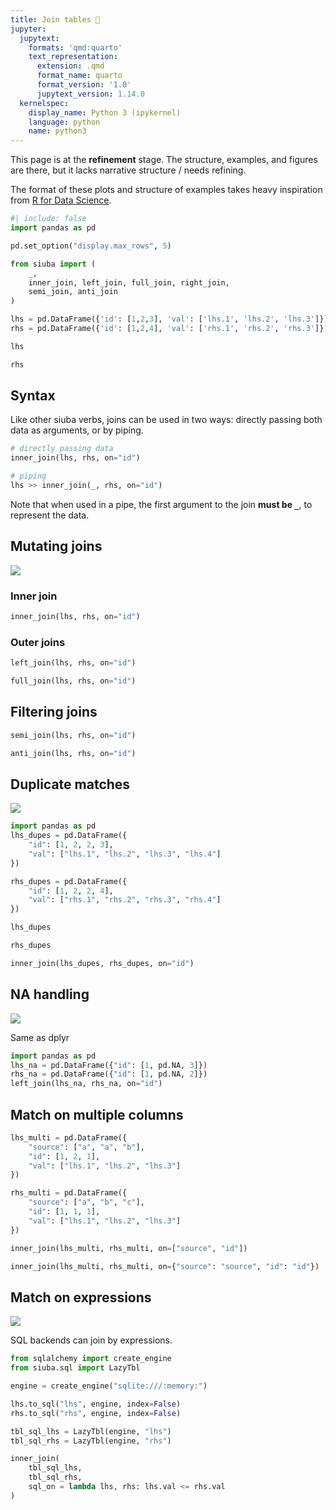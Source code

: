 ```yaml
---
title: Join tables 📝
jupyter:
  jupytext:
    formats: 'qmd:quarto'
    text_representation:
      extension: .qmd
      format_name: quarto
      format_version: '1.0'
      jupytext_version: 1.14.0
  kernelspec:
    display_name: Python 3 (ipykernel)
    language: python
    name: python3
---
```


:::{.callout-warning}
This page is at the **refinement** stage. The structure, examples, and figures are there,
but it lacks narrative structure / needs refining.
:::

:::{.callout-note}
The format of these plots and structure of examples takes heavy inspiration from
[R for Data Science](https://r4ds.had.co.nz/relational-data.html).
:::

```python
#| include: false
import pandas as pd

pd.set_option("display.max_rows", 5)
```


```python
from siuba import (
    _,
    inner_join, left_join, full_join, right_join,
    semi_join, anti_join
)

lhs = pd.DataFrame({'id': [1,2,3], 'val': ['lhs.1', 'lhs.2', 'lhs.3']})
rhs = pd.DataFrame({'id': [1,2,4], 'val': ['rhs.1', 'rhs.2', 'rhs.3']})
```

::: {layout-ncol=2}

```python
lhs
```

```python
rhs
```

:::

## Syntax

Like other siuba verbs, joins can be used in two ways: directly passing both data
as arguments, or by piping.

```python
# directly passing data
inner_join(lhs, rhs, on="id")

# piping
lhs >> inner_join(_, rhs, on="id")
```

Note that when used in a pipe, the first argument to the join **must be `_`**,
to represent the data.


## Mutating joins

![](_assets/joins-mutate.png)

### Inner join

```python
inner_join(lhs, rhs, on="id")
```

### Outer joins


```python
left_join(lhs, rhs, on="id")
```

```python
full_join(lhs, rhs, on="id")
```

## Filtering joins

```python
semi_join(lhs, rhs, on="id")
```

```python
anti_join(lhs, rhs, on="id")
```

## Duplicate matches

:::{.grid}
:::{.g-col-lg-3}
:::
:::{.g-col-9 .g-col-md-6}
![](_assets/joins-duplicates.png)
:::
:::{.g-col-lg-3}
:::
:::

```python
import pandas as pd
lhs_dupes = pd.DataFrame({
    "id": [1, 2, 2, 3], 
    "val": ["lhs.1", "lhs.2", "lhs.3", "lhs.4"]
})

rhs_dupes = pd.DataFrame({
    "id": [1, 2, 2, 4],
    "val": ["rhs.1", "rhs.2", "rhs.3", "rhs.4"]
})
```


::: {layout-ncol=2}

```python
lhs_dupes
```

```python
rhs_dupes
```
:::

```python
inner_join(lhs_dupes, rhs_dupes, on="id")
```

## NA handling

:::{.grid}
:::{.g-col-lg-3}
:::
:::{.g-col-9 .g-col-md-6}
![](_assets/joins-missing-values.png)
:::
:::{.g-col-lg-3}
:::
:::

Same as dplyr

```python
import pandas as pd
lhs_na = pd.DataFrame({"id": [1, pd.NA, 3]})
rhs_na = pd.DataFrame({"id": [1, pd.NA, 2]})
left_join(lhs_na, rhs_na, on="id")
```


## Match on multiple columns

```python
lhs_multi = pd.DataFrame({
    "source": ["a", "a", "b"],
    "id": [1, 2, 1],
    "val": ["lhs.1", "lhs.2", "lhs.3"]
})

rhs_multi = pd.DataFrame({
    "source": ["a", "b", "c"],
    "id": [1, 1, 1],
    "val": ["lhs.1", "lhs.2", "lhs.3"]
})

inner_join(lhs_multi, rhs_multi, on=["source", "id"])
```

```python

inner_join(lhs_multi, rhs_multi, on={"source": "source", "id": "id"})
```
## Match on expressions

:::{.grid}
:::{.g-col-lg-3}
:::
:::{.g-col-9 .g-col-md-6}
![](_assets/joins-expressions.png)
:::
:::{.g-col-lg-3}
:::
:::

SQL backends can join by expressions.

```python
from sqlalchemy import create_engine
from siuba.sql import LazyTbl

engine = create_engine("sqlite:///:memory:")

lhs.to_sql("lhs", engine, index=False)
rhs.to_sql("rhs", engine, index=False)

tbl_sql_lhs = LazyTbl(engine, "lhs")
tbl_sql_rhs = LazyTbl(engine, "rhs")

inner_join(
    tbl_sql_lhs,
    tbl_sql_rhs,
    sql_on = lambda lhs, rhs: lhs.val <= rhs.val
)
```
